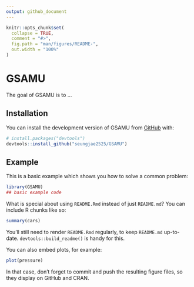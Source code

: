 ```yaml
---
output: github_document
---
```


<!-- README.md is generated from README.Rmd. Please edit that file -->

```r
knitr::opts_chunk$set(
  collapse = TRUE,
  comment = "#>",
  fig.path = "man/figures/README-",
  out.width = "100%"
)
```

# GSAMU

<!-- badges: start -->
<!-- badges: end -->

The goal of GSAMU is to ...

## Installation

You can install the development version of GSAMU from [GitHub](https://github.com/) with:

``` r
# install.packages("devtools")
devtools::install_github("seungjae2525/GSAMU")
```

## Example

This is a basic example which shows you how to solve a common problem:

```r
library(GSAMU)
## basic example code
```

What is special about using `README.Rmd` instead of just `README.md`? You can include R chunks like so:

```r
summary(cars)
```

You'll still need to render `README.Rmd` regularly, to keep `README.md` up-to-date. `devtools::build_readme()` is handy for this.

You can also embed plots, for example:

```r
plot(pressure)
```

In that case, don't forget to commit and push the resulting figure files, so they display on GitHub and CRAN.
